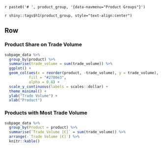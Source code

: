 `r paste0('# ', product_group, '{data-navmenu="Product Groups"}')`

`r shiny::tags$h1(product_group, style="text-align:center")`

Row
-----------------------------------------------------------------------

### Product Share on Trade Volume

```r
subpage_data %>% 
  group_by(product) %>% 
  summarise(trade_volume = sum(trade_volume)) %>% 
  ggplot() +
  geom_col(aes(x = reorder(product, -trade_volume), y = trade_volume), 
           fill = "#2780e3",
           alpha = 0.8) +
  scale_y_continuous(labels = scales::dollar) +
  theme_minimal() +
  ylab("Trade Volume") +
  xlab("Product")
```


### Products with Most Trade Volume

```r
subpage_data %>% 
  group_by(Product = product) %>% 
  summarise(`Trade Volume [€]` = sum(trade_volume)) %>% 
  arrange(-`Trade Volume [€]`) %>% 
  knitr::kable()
```





